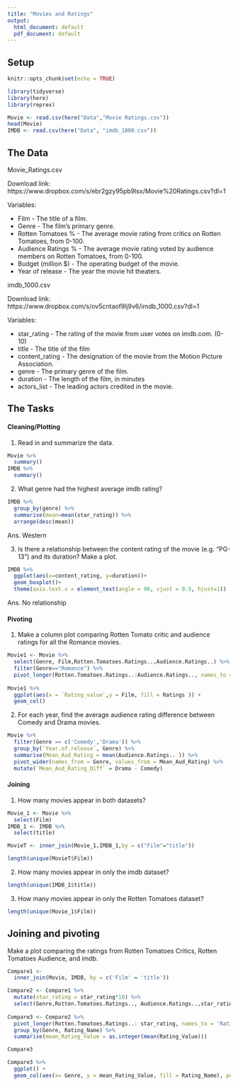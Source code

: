 ```yaml
---
title: "Movies and Ratings"
output:
  html_document: default
  pdf_document: default
---
```

## Setup 


```r
knitr::opts_chunk$set(echo = TRUE)
```

```r
library(tidyverse)
library(here)
library(reprex)
```

```r
Movie <- read.csv(here("Data","Movie Ratings.csv"))
head(Movie)
IMDB <- read.csv(here("Data", "imdb_1000.csv"))
```

## The Data
Movie_Ratings.csv

Download link:  https://www.dropbox.com/s/ebr2gzy95pb9lsx/Movie%20Ratings.csv?dl=1 

Variables:

* Film - The title of a film.
* Genre - The film's primary genre.
* Rotten Tomatoes % - The average movie rating from critics on Rotten Tomatoes, from 0-100.
* Audience Ratings % - The average movie rating voted by audience members on Rotten Tomatoes, from 0-100.
* Budget (million $) - The operating budget of the movie.
* Year of release - The year the movie hit theaters.
 

imdb_1000.csv

Download link: https://www.dropbox.com/s/ov5cntaof9lj9v6/imdb_1000.csv?dl=1 

Variables:

* star_rating - The rating of the movie from user votes on imdb.com.  (0-10)
* title - The title of the film
* content_rating - The designation of the movie from the Motion Picture Association.
* genre - The primary genre of the film.
* duration - The length of the film, in minutes
* actors_list - The leading actors credited in the movie.

## The Tasks

#### Cleaning/Plotting

1.  Read in and summarize the data.

```r
Movie %>%
  summary()
IMDB %>%
  summary()
```

2.  What genre had the highest average imdb rating?

```r
IMDB %>%
  group_by(genre) %>%
  summarise(mean=mean(star_rating)) %>%
  arrange(desc(mean))

```
Ans. Western

3.  Is there a relationship between the content rating of the movie (e.g. "PG-13") and its duration?  Make a plot.

```r
IMDB %>%
  ggplot(aes(x=content_rating, y=duration))+
  geom_boxplot()+
  theme(axis.text.x = element_text(angle = 90, vjust = 0.5, hjust=1))
```

Ans. No relationship

#### Pivoting

1. Make a column plot comparing Rotten Tomato critic and audience ratings for all the Romance movies.

```r
Movie1 <- Movie %>%
  select(Genre, Film,Rotten.Tomatoes.Ratings..,Audience.Ratings..) %>%
  filter(Genre=="Romance") %>%
  pivot_longer(Rotten.Tomatoes.Ratings..:Audience.Ratings.., names_to = 'Ratings', values_to = 'Rating_value')
  
Movie1 %>%
  ggplot(aes(x = `Rating_value`,y = Film, fill = Ratings )) +
  geom_col()
```

2. For each year, find the average audience rating difference between Comedy and Drama movies.

```r
Movie %>%
  filter(Genre == c('Comedy','Drama')) %>%
  group_by(`Year.of.release`, Genre) %>%
  summarise(Mean_Aud_Rating = mean(Audience.Ratings.. )) %>%
  pivot_wider(names_from = Genre, values_from = Mean_Aud_Rating) %>%
  mutate(`Mean_Aud_Rating_Diff` = Drama - Comedy)
```

#### Joining

1. How many movies appear in both datasets?

```r
Movie_1 <- Movie %>%
  select(Film)
IMDB_1 <- IMDB %>%
  select(title)

MovieT <- inner_join(Movie_1,IMDB_1,by = c("Film"="title"))

length(unique(MovieT$Film))
```

2. How many movies appear in only the imdb dataset?

```r
length(unique(IMDB_1$title))
```

3. How many movies appear in only the Rotten Tomatoes dataset?

```r
length(unique(Movie_1$Film))
```

## Joining and pivoting

Make a plot comparing the ratings from Rotten Tomatoes Critics, Rotten Tomatoes Audience, and imdb.

```r
Compare1 <-
  inner_join(Movie, IMDB, by = c('Film' = 'title'))

Compare2 <- Compare1 %>% 
  mutate(star_rating = star_rating*10) %>%
  select(Genre,Rotten.Tomatoes.Ratings.., Audience.Ratings..,star_rating)
  
Compare3 <- Compare2 %>%
  pivot_longer(Rotten.Tomatoes.Ratings..: star_rating, names_to = 'Rating_Name', values_to = 'Rating_Value') %>%
  group_by(Genre, Rating_Name) %>%
  summarise(mean_Rating_Value = as.integer(mean(Rating_Value)))

Compare3

Compare3 %>% 
  ggplot() +
  geom_col(aes(x= Genre, y = mean_Rating_Value, fill = Rating_Name), position = 'dodge')

```
